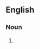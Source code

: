 {{also|callboy|call-boy}}
==English==

===Noun===
{{en-noun}}

# {{alternative spelling of|en|callboy}}